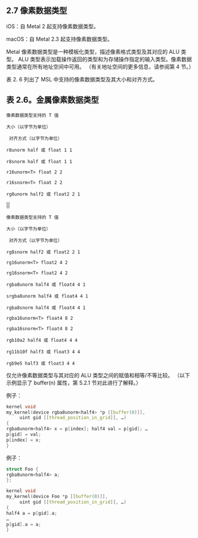 ## 2.7 像素数据类型

iOS：自 Metal 2 起支持像素数据类型。

macOS：自 Metal 2.3 起支持像素数据类型。

Metal 像素数据类型是一种模板化类型，描述像素格式类型及其对应的 ALU 类型。 ALU 类型表示加载操作返回的类型和为存储操作指定的输入类型。像素数据类型通常在所有地址空间中可用。 （有关地址空间的更多信息，请参阅第 4 节。）

表 2. 6 列出了 MSL 中支持的像素数据类型及其大小和对齐方式。

## 表 2.6。金属像素数据类型

`像素数据类型支持的 T 值`

`大小（以字节为单位）`

` 对齐方式（以字节为单位）`

`r8unorm half 或 float 1 1`

`r8snorm half 或 float 1 1`

`r16unorm<T> float 2 2`

`r16snorm<T> float 2 2`

`rg8unorm half2 或 float2 2 1`

||

`像素数据类型支持的 T 值`

`大小（以字节为单位）`

` 对齐方式（以字节为单位）`

`rg8snorm half2 或 float2 2 1`

`rg16unorm<T> float2 4 2`

`rg16snorm<T> float2 4 2`

`rgba8unorm half4 或 float4 4 1`

`srgba8unorm half4 或 float4 4 1`

`rgba8snorm half4 或 float4 4 1`

`rgba16unorm<T> float4 8 2`

`rgba16snorm<T> float4 8 2`

`rgb10a2 half4 或 float4 4 4`

`rg11b10f half3 或 float3 4 4`

`rgb9e5 half3 或 float3 4 4`

仅允许像素数据类型与其对应的 ALU 类型之间的赋值和相等/不等比较。 （以下示例显示了 buffer(n) 属性，第 5.2.1 节对此进行了解释。）

例子：

```cpp
kernel void
my_kernel(device rgba8unorm<half4> *p [[buffer(0)]],
     uint gid [[thread_position_in_grid]], …)
{
rgba8unorm<half4> x = p[index]; half4 val = p[gid]; …
p[gid] = val;
p[index] = x;
}
```

例子：

```cpp
struct Foo {
rgba8unorm<half4> a;
};

kernel void
my_kernel(device Foo *p [[buffer(0)]],
     uint gid [[thread_position_in_grid]], …)
{
half4 a = p[gid].a;
…
p[gid].a = a;
}
```

